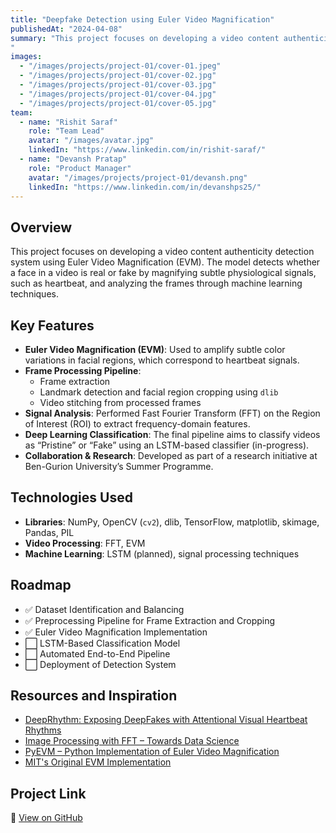 ```yaml
---
title: "Deepfake Detection using Euler Video Magnification"
publishedAt: "2024-04-08"
summary: "This project focuses on developing a video content authenticity detection system using Euler Video Magnification (EVM). The model detects whether a face in a video is real or fake by magnifying subtle physiological signals, such as heartbeat, and analyzing the frames through machine learning techniques.
"
images:
  - "/images/projects/project-01/cover-01.jpeg"
  - "/images/projects/project-01/cover-02.jpg"
  - "/images/projects/project-01/cover-03.jpg"
  - "/images/projects/project-01/cover-04.jpg"
  - "/images/projects/project-01/cover-05.jpg"
team:
  - name: "Rishit Saraf"
    role: "Team Lead"
    avatar: "/images/avatar.jpg"
    linkedIn: "https://www.linkedin.com/in/rishit-saraf/"
  - name: "Devansh Pratap"
    role: "Product Manager"
    avatar: "/images/projects/project-01/devansh.png"
    linkedIn: "https://www.linkedin.com/in/devanshps25/"
---
```


## Overview

This project focuses on developing a video content authenticity detection system using Euler Video Magnification (EVM). The model detects whether a face in a video is real or fake by magnifying subtle physiological signals, such as heartbeat, and analyzing the frames through machine learning techniques.

## Key Features

- **Euler Video Magnification (EVM)**: Used to amplify subtle color variations in facial regions, which correspond to heartbeat signals.
- **Frame Processing Pipeline**:
  - Frame extraction
  - Landmark detection and facial region cropping using `dlib`
  - Video stitching from processed frames
- **Signal Analysis**: Performed Fast Fourier Transform (FFT) on the Region of Interest (ROI) to extract frequency-domain features.
- **Deep Learning Classification**: The final pipeline aims to classify videos as “Pristine” or “Fake” using an LSTM-based classifier (in-progress).
- **Collaboration & Research**: Developed as part of a research initiative at Ben-Gurion University’s Summer Programme.

## Technologies Used

- **Libraries**: NumPy, OpenCV (`cv2`), dlib, TensorFlow, matplotlib, skimage, Pandas, PIL
- **Video Processing**: FFT, EVM
- **Machine Learning**: LSTM (planned), signal processing techniques

## Roadmap

- ✅ Dataset Identification and Balancing
- ✅ Preprocessing Pipeline for Frame Extraction and Cropping
- ✅ Euler Video Magnification Implementation
- ⬜ LSTM-Based Classification Model
- ⬜ Automated End-to-End Pipeline
- ⬜ Deployment of Detection System

## Resources and Inspiration

- [DeepRhythm: Exposing DeepFakes with Attentional Visual Heartbeat Rhythms](https://arxiv.org/pdf/2006.07634.pdf)
- [Image Processing with FFT – Towards Data Science](https://towardsdatascience.com/image-processing-with-python-application-of-fourier-transformation-5a8584dc175b)
- [PyEVM – Python Implementation of Euler Video Magnification](https://github.com/flyingzhao/PyEVM)
- [MIT's Original EVM Implementation](https://people.csail.mit.edu/mrub/evm/)

## Project Link

🔗 [View on GitHub](https://github.com/rishitsaraf/remoteheartrate_deepfake_detection)